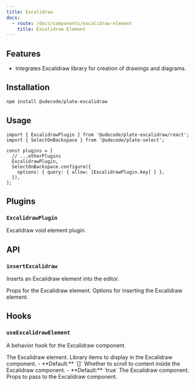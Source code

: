 ```yaml
---
title: Excalidraw
docs:
  - route: /docs/components/excalidraw-element
    title: Excalidraw Element
---
```


<ComponentPreview name="excalidraw-demo" />

<PackageInfo>

## Features

- Integrates Excalidraw library for creation of drawings and diagrams.

</PackageInfo>

## Installation

```bash
npm install @udecode/plate-excalidraw
```

## Usage

```tsx
import { ExcalidrawPlugin } from '@udecode/plate-excalidraw/react';
import { SelectOnBackspace } from '@udecode/plate-select';

const plugins = [
  // ...otherPlugins
  ExcalidrawPlugin,
  SelectOnBackspace.configure({
    options: { query: { allow: [ExcalidrawPlugin.key] } },
  }),
];
```

## Plugins

### `ExcalidrawPlugin`

Excalidraw void element plugin.

## API

### `insertExcalidraw`

Inserts an Excalidraw element into the editor.

<API name="insertExcalidraw">
<APIParameters>
  <APIItem name="props" type="NodeProps<TExcalidrawElement>" optional>
    Props for the Excalidraw element.
  </APIItem>
  <APIItem name="options" type="InsertNodesOptions" optional>
    Options for inserting the Excalidraw element.
  </APIItem>
</APIParameters>
</API>

## Hooks

### `useExcalidrawElement`

A behavior hook for the Excalidraw component.

<API name="useExcalidrawElement">
<APIState>
  <APIItem name="element" type="TExcalidrawElement">
    The Excalidraw element.
  </APIItem>
  <APIItem name="libraryItems" type="LibraryItems" optional>
    Library items to display in the Excalidraw component.
    - **Default:** `[]`
  </APIItem>
  <APIItem name="scrollToContent" type="boolean" optional>
    Whether to scroll to content inside the Excalidraw component.
    - **Default:** `true`
  </APIItem>
</APIState>

<APIReturns type="object">
  <APIItem name="Excalidraw" type="any">
    The Excalidraw component.
  </APIItem>
  <APIItem name="excalidrawProps" type="ExcalidrawProps">
    Props to pass to the Excalidraw component.
  </APIItem>
</APIReturns>
</API>